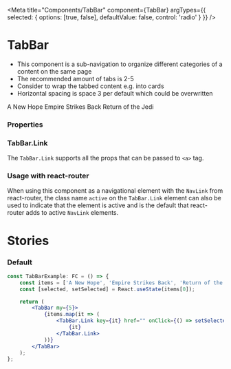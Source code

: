 
<Meta
    title="Components/TabBar"
    component={TabBar}
    argTypes={{
        selected: {
            options: [true, false],
            defaultValue: false,
            control: 'radio'
        }
    }}
/>


# TabBar

-   This component is a sub-navigation to organize different categories of a content on the same page
-   The recommended amount of tabs is 2-5
-   Consider to wrap the tabbed content e.g. into cards
-   Horizontal spacing is space 3 per default which could be overwritten

<Canvas>
    <TabBar>
        <TabBar.Link href="#" selected>
            A New Hope
        </TabBar.Link>
        <TabBar.Link href="#">Empire Strikes Back</TabBar.Link>
        <TabBar.Link href="#">Return of the Jedi</TabBar.Link>
    </TabBar>
</Canvas>

### Properties

<ArgsTable of={TabBar.Link} />
<StyledSystemLinks component="TabBar" supportedProps={['margin']} />

### TabBar.Link

The `TabBar.Link` supports all the props that can be passed to `<a>` tag.

### Usage with react-router

When using this component as a navigational element with the `NavLink` from react-router, the class name `active` on the
`TabBar.Link` element can also be used to indicate that the element is active and is the default that react-router adds
to active `NavLink` elements.

# Stories

### Default

<Canvas>
    <Story name="Default" args={{ selected: true }}>
        <TabBarExample />
    </Story>
</Canvas>

```jsx
const TabBarExample: FC = () => {
    const items = ['A New Hope', 'Empire Strikes Back', 'Return of the Jedi'];
    const [selected, setSelected] = React.useState(items[0]);

    return (
        <TabBar my={5}>
            {items.map(it => (
                <TabBar.Link key={it} href="" onClick={() => setSelected(it)} selected={selected === it}>
                    {it}
                </TabBar.Link>
            ))}
        </TabBar>
    );
};
```
